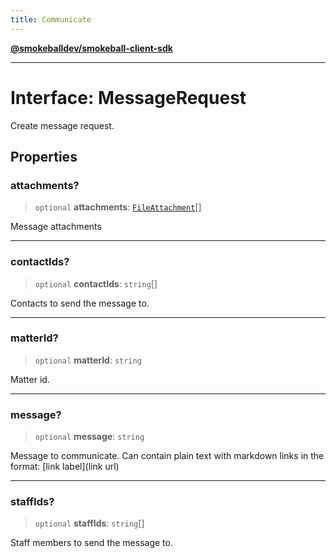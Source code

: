 ```yaml
---
title: Communicate
---
```

[**@smokeballdev/smokeball-client-sdk**](./../../../../README)

***

# Interface: MessageRequest

Create message request.

## Properties

### attachments?

> `optional` **attachments**: [`FileAttachment`](./FileAttachment)[]

Message attachments

***

### contactIds?

> `optional` **contactIds**: `string`[]

Contacts to send the message to.

***

### matterId?

> `optional` **matterId**: `string`

Matter id.

***

### message?

> `optional` **message**: `string`

Message to communicate. Can contain plain text with markdown links in the format: [link label](link url)

***

### staffIds?

> `optional` **staffIds**: `string`[]

Staff members to send the message to.
